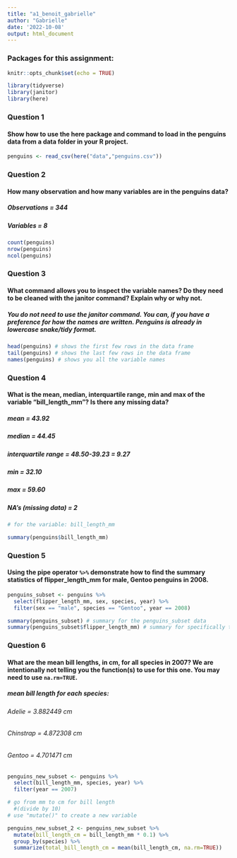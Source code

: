```yaml
---
title: "a1_benoit_gabrielle"
author: "Gabrielle"
date: '2022-10-08'
output: html_document
---
```

### Packages for this assignment:

```r
knitr::opts_chunk$set(echo = TRUE)

library(tidyverse)
library(janitor)
library(here)

```

### Question 1 

#### Show how to use the here package and command to load in the penguins data from a data folder in your R project.

```r
penguins <- read_csv(here("data","penguins.csv")) 
```

### Question 2
#### How many observation and how many variables are in the penguins data?
##### Observations = 344
##### Variables = 8

```r
count(penguins)
nrow(penguins)
ncol(penguins)
```

### Question 3  
#### What command allows you to inspect the variable names? Do they need to be cleaned with the janitor command? Explain why or why not.

##### You do not need to use the janitor command. You can, if you have a preference for how the names are written. Penguins is already in lowercase snake/tidy format.


```r
head(penguins) # shows the first few rows in the data frame
tail(penguins) # shows the last few rows in the data frame
names(penguins) # shows you all the variable names

```

### Question 4 
#### What is the mean, median, interquartile range, min and max of the variable "bill_length_mm"?  Is there any missing data?  

##### mean = 43.92
##### median = 44.45
##### interquartile range = 48.50-39.23 = 9.27
##### min = 32.10
##### max = 59.60
##### NA's (missing data) = 2

```r
# for the variable: bill_length_mm

summary(penguins$bill_length_mm)

```

### Question 5
#### Using the pipe operator `%>%` demonstrate how to find the summary statistics of flipper_length_mm for male, Gentoo penguins in 2008.

```r
penguins_subset <- penguins %>% 
  select(flipper_length_mm, sex, species, year) %>% 
  filter(sex == "male", species == "Gentoo", year == 2008)

summary(penguins_subset) # summary for the penguins_subset data
summary(penguins_subset$flipper_length_mm) # summary for specifically the flipper_length_mm in the data

```

### Question 6
#### What are the mean bill lengths, in cm, for all species in 2007?  We are intentionally not telling you the function(s) to use for this one.  You may need to use `na.rm=TRUE`.

##### mean bill length for each species: 
###### Adelie = 3.882449 cm
###### Chinstrap = 4.872308 cm
###### Gentoo = 4.701471 cm

```r
penguins_new_subset <- penguins %>% 
  select(bill_length_mm, species, year) %>% 
  filter(year == 2007)

# go from mm to cm for bill length 
  #(divide by 10)
# use "mutate()" to create a new variable

penguins_new_subset_2 <- penguins_new_subset %>% 
  mutate(bill_length_cm = bill_length_mm * 0.1) %>% 
  group_by(species) %>% 
  summarize(total_bill_length_cm = mean(bill_length_cm, na.rm=TRUE))


```






